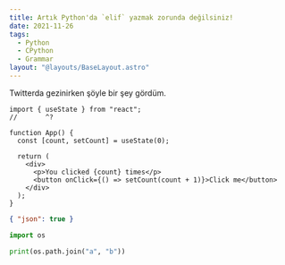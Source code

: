 ```yaml
---
title: Artık Python'da `elif` yazmak zorunda değilsiniz!
date: 2021-11-26
tags:
  - Python
  - CPython
  - Grammar
layout: "@layouts/BaseLayout.astro"
---
```


Twitterda gezinirken şöyle bir şey gördüm.

```tsx twoslash
import { useState } from "react";
//       ^?

function App() {
  const [count, setCount] = useState(0);

  return (
    <div>
      <p>You clicked {count} times</p>
      <button onClick={() => setCount(count + 1)}>Click me</button>
    </div>
  );
}
```

```json
{ "json": true }
```

```py
import os

print(os.path.join("a", "b"))
```
